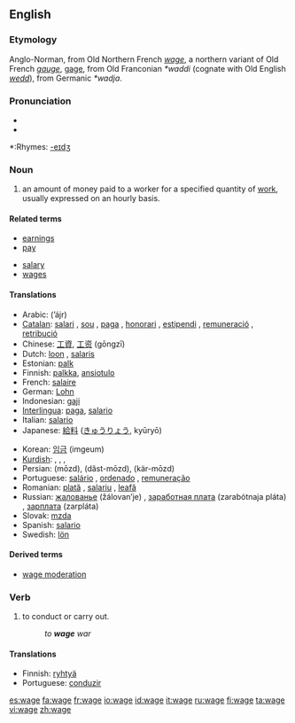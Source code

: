 {{see|Wage}}
{{wikipedia}}
==English==

===Etymology===
Anglo-Norman, from Old Northern French ''[[wage]]'', a northern variant of Old French ''[[gauge]]'', [[gage]], from Old Franconian ''*waddi'' (cognate with Old English ''[[wedd]]''), from Germanic ''*wadja''.

===Pronunciation===
*{{IPA|/weɪʤ/}}
*{{audio|en-us-wage.ogg|Audio (US)}}

*:Rhymes: [[Rhymes:English:-eɪdʒ|-eɪdʒ]]

===Noun===
{{en-noun}}

# an amount of money paid to a worker for a specified quantity of [[Wikipedia:Labour (economics)|work]], usually expressed on an hourly basis.

====Related terms====
{{trans-top| [[Category:Missing-gloss]] }}
*[[earnings]]
*[[pay]]
{{trans-mid}}
*[[salary]]
*[[wages]]
{{trans-bottom}}

====Translations====
{{trans-top| [[Category:Missing-gloss]] }}
*Arabic: {{ARchar|[[اجر]]}} (’ájr) {{m}}
*[[Catalan]]: [[salari]] {{m}}, [[sou]] {{m}}, [[paga]] {{f}}, [[honorari]] {{m}}, [[estipendi]] {{m}}, [[remuneració]] {{f}}, [[retribució]] {{f}}
*Chinese: [[工資]], [[工资]] (gōngzī)
*Dutch: [[loon]] {{n}}, [[salaris]] {{n}}
*Estonian: [[palk]]
*Finnish: [[palkka]], [[ansiotulo]]
*French: [[salaire]] {{m}}
*German: [[Lohn]] {{m}}
*Indonesian: [[gaji]]
*[[Interlingua]]: [[paga]], [[salario]]
*Italian: [[salario]] {{m}}
*Japanese: [[給料]] ([[きゅうりょう]], kyūryō)
{{trans-mid}}
*Korean: [[임금]] (imgeum)
*[[Kurdish]]: {{t|ku|meaş}} {{m}}, {{t|ku|miz}} {{m}}, {{t|ku|muçe}} {{m}}, {{t|ku|destheq}} {{f}}
*Persian: {{FAchar|[[مزد]]}} (mōzd), {{FAchar|[[دست‌مزد]]}} (dăst-mōzd), {{FAchar|[[کارمزد]]}} (kär-mōzd)
*Portuguese: [[salário]] {{m}}, [[ordenado]] {{m}}, [[remuneração]] {{f}}
*Romanian: [[plată]] {{f}}, [[salariu]] {{n}}, [[leafă]] {{f}}
*Russian: [[жалованье]] (žálovan’je) {{n}}, [[заработная плата]] (zarabótnaja pláta) {{f}}, [[зарплата]] (zarpláta) {{f}} {{italbrac|coll.}}
*Slovak: [[mzda#Slovak|mzda]] {{f}}
*Spanish: [[salario]] {{m}}
*Swedish: [[lön]] {{c}}
{{trans-bottom}}

====Derived terms====
*[[wage moderation]]

===Verb===
{{en-verb|wag|ing}}

# to conduct or carry out.
#: ''to '''wage''' war''

====Translations====
*Finnish: [[ryhtyä]]
*Portuguese: [[conduzir]]

[[es:wage]]
[[fa:wage]]
[[fr:wage]]
[[io:wage]]
[[id:wage]]
[[it:wage]]
[[ru:wage]]
[[fi:wage]]
[[ta:wage]]
[[vi:wage]]
[[zh:wage]]